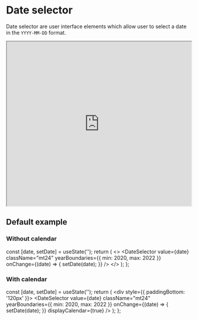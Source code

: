 

<Meta title="JSX/Date selector" component={DateSelector} />

# Date selector

Date selector are user interface elements which allow user to select a date in the `YYYY-MM-DD` format.

<Preview>
  <iframe
    width="100%"
    height="450"
    src="https://www.figma.com/embed?embed_host=share&url=https%3A%2F%2Fwww.figma.com%2Ffile%2FMKs4cbojdVOBKUxv7okb93%2FDirty-Swan-Design-System%3Fnode-id%3D293%253A169"
    allowFullScreen
  ></iframe>
</Preview>

## Default example

### Without calendar

  const [date, setDate] = useState('');
  return (
    <>
      <DateSelector
        value={date}
        className="mt24"
        yearBoundaries={{ min: 2020, max: 2022 }}
        onChange={(date) => {
          setDate(date);
        }}
      />
    </>
  );
};

<DateSelectorWithoutCalendarStory />

### With calendar

  const [date, setDate] = useState('');
  return (
    <div style={{ paddingBottom: '120px' }}>
      <DateSelector
        value={date}
        className="mt24"
        yearBoundaries={{ min: 2020, max: 2022 }}
        onChange={(date) => {
          setDate(date);
        }}
        displayCalendar={true}
      />
    </div>
  );
};

<DateSelectorWithCalendarStory />
